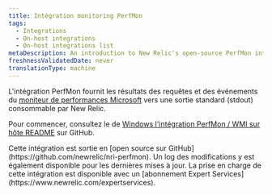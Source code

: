 ```yaml
---
title: Intégration monitoring PerfMon
tags:
  - Integrations
  - On-host integrations
  - On-host integrations list
metaDescription: An introduction to New Relic's open-source PerfMon integration.
freshnessValidatedDate: never
translationType: machine
---
```


L'intégration PerfMon fournit les résultats des requêtes et des événements du [moniteur de performances Microsoft](https://docs.microsoft.com/en-us/previous-versions/windows/it-pro/windows-server-2008-R2-and-2008/cc749154\(v%3dws.11\)) vers une sortie standard (stdout) consommable par New Relic.

Pour commencer, consultez le de [Windows l'intégration PerfMon / WMI sur hôte README](https://github.com/newrelic/nri-perfmon) sur GitHub.

<Callout variant="tip">
  Cette intégration est sortie en [open source sur GitHub](https://github.com/newrelic/nri-perfmon). Un log des modifications y est également disponible pour les dernières mises à jour. La prise en charge de cette intégration est disponible avec un [abonnement Expert Services](https://www.newrelic.com/expertservices).
</Callout>